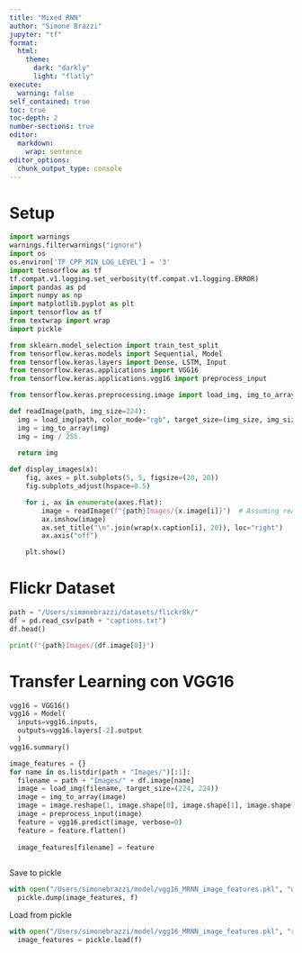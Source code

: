 ```yaml
---
title: "Mixed RNN"
author: "Simone Brazzi"
jupyter: "tf"
format:
  html:
    theme:
      dark: "darkly"
      light: "flatly"
execute: 
  warning: false
self_contained: true
toc: true
toc-depth: 2
number-sections: true
editor: 
  markdown: 
    wrap: sentence
editor_options: 
  chunk_output_type: console
---
```


# Setup
```python
import warnings
warnings.filterwarnings("ignore")
import os
os.environ['TF_CPP_MIN_LOG_LEVEL'] = '3' 
import tensorflow as tf
tf.compat.v1.logging.set_verbosity(tf.compat.v1.logging.ERROR)
import pandas as pd
import numpy as np
import matplotlib.pyplot as plt
import tensorflow as tf
from textwrap import wrap
import pickle

from sklearn.model_selection import train_test_split
from tensorflow.keras.models import Sequential, Model
from tensorflow.keras.layers import Dense, LSTM, Input
from tensorflow.keras.applications import VGG16
from tensorflow.keras.applications.vgg16 import preprocess_input

from tensorflow.keras.preprocessing.image import load_img, img_to_array
```

```python
def readImage(path, img_size=224):
  img = load_img(path, color_mode="rgb", target_size=(img_size, img_size))
  img = img_to_array(img)
  img = img / 255.
  
  return img

def display_images(x):
    fig, axes = plt.subplots(5, 5, figsize=(20, 20))
    fig.subplots_adjust(hspace=0.5)

    for i, ax in enumerate(axes.flat):
        image = readImage(f"{path}Images/{x.image[i]}")  # Assuming readImage function is defined elsewhere
        ax.imshow(image)
        ax.set_title("\n".join(wrap(x.caption[i], 20)), loc="right")
        ax.axis("off")

    plt.show() 
```


# Flickr Dataset
```python
path = "/Users/simonebrazzi/datasets/flickr8k/"
df = pd.read_csv(path + "captions.txt")
df.head()
```

```python
print(f"{path}Images/{df.image[0]}")
```

# Transfer Learning con VGG16
```python
vgg16 = VGG16()
vgg16 = Model(
  inputs=vgg16.inputs,
  outputs=vgg16.layers[-2].output
  )
vgg16.summary()
```

```python
image_features = {}
for name in os.listdir(path + "Images/")[:1]:
  filename = path + "Images/" + df.image[name] 
  image = load_img(filename, target_size=(224, 224))
  image = img_to_array(image)
  image = image.reshape(1, image.shape[0], image.shape[1], image.shape[2])
  image = preprocess_input(image)
  feature = vgg16.predict(image, verbose=0)
  feature = feature.flatten()
  
  image_features[filename] = feature
  
```



Save to pickle
```python
with open("/Users/simonebrazzi/model/vgg16_MRNN_image_features.pkl", "wb") as f:
  pickle.dump(image_features, f)
```

Load from pickle
```python
with open("/Users/simonebrazzi/model/vgg16_MRNN_image_features.pkl", "rb") as f:
  image_features = pickle.load(f)
```


